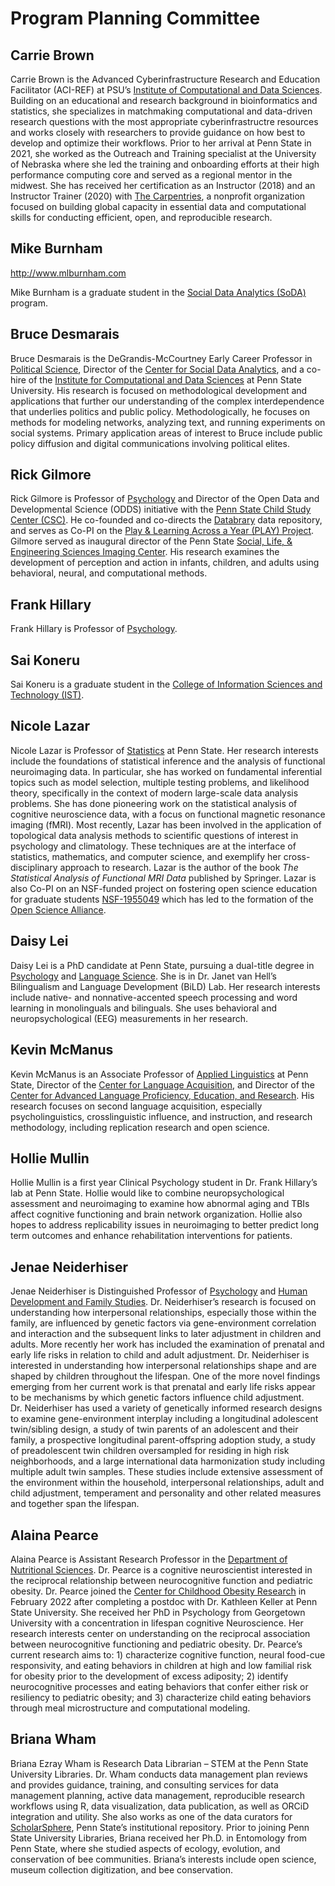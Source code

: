 # Program Planning Committee {-}

## Carrie Brown {-}

Carrie Brown is the Advanced Cyberinfrastructure Research and Education Facilitator (ACI-REF) at PSU's [Institute of Computational and Data Sciences](https://icds.psu.edu). Building on an educational and research background in bioinformatics and statistics, she specializes in matchmaking computational and data-driven research questions with the most appropriate cyberinfrastructre resources and works closely with researchers to provide guidance on how best to develop and optimize their workflows. Prior to her arrival at Penn State in 2021, she worked as the Outreach and Training specialist at the University of Nebraska where she led the training and onboarding efforts at their high performance computing core and served as a regional mentor in the midwest. She has received her certification as an Instructor (2018) and an Instructor Trainer (2020) with [The Carpentries](https://carpentries.org), a nonprofit organization focused on building global capacity in essential data and computational skills for conducting efficient, open, and reproducible research.

## Mike Burnham {-}

<http://www.mlburnham.com>

Mike Burnham is a graduate student in the [Social Data Analytics (SoDA)](https://soda.la.psu.edu) program.

## Bruce Desmarais {-}

Bruce Desmarais is the DeGrandis-McCourtney Early Career Professor in [Political Science](https://polisci.la.psu.edu), Director of the [Center for Social Data Analytics](https://soda.la.psu.edu), and a co-hire of the [Institute for Computational and Data Sciences](https://icds.psu.edu) at Penn State University. His research is focused on methodological development and applications that further our understanding of the complex interdependence that underlies politics and public policy. Methodologically, he focuses on methods for modeling networks, analyzing text, and running experiments on social systems. Primary application areas of interest to Bruce include public policy diffusion and digital communications involving political elites.

## Rick Gilmore {-}

Rick Gilmore is Professor of [Psychology](https://psych.la.psu.edu) and Director of the Open Data and Developmental Science (ODDS) initiative with the [Penn State Child Study Center (CSC)](https://csc.la.psu.edu). He co-founded and co-directs the [Databrary](https://databrary.org) data repository, and serves as Co-PI on the [Play & Learning Across a Year (PLAY) Project](https://play-project.org). Gilmore served as inaugural director of the Penn State [Social, Life, & Engineering Sciences Imaging Center](https://imaging.psu.edu). His research examines the development of perception and action in infants, children, and adults using behavioral, neural, and computational methods.

## Frank Hillary {-}

Frank Hillary is Professor of [Psychology](https://psych.la.psu.edu).

## Sai Koneru {-}

Sai Koneru is a graduate student in the [College of Information Sciences and Technology (IST)](https://ist.psu.edu).

## Nicole Lazar {-}

Nicole Lazar is Professor of [Statistics](https://science.psu.edu/stat) at Penn State. Her research interests include the foundations of statistical inference and the analysis of functional neuroimaging data. In particular, she has worked on fundamental inferential topics such as model selection, multiple testing problems, and likelihood theory, specifically in the context of modern large-scale data analysis problems. She has done pioneering work on the statistical analysis of cognitive neuroscience data, with a focus on functional magnetic resonance imaging (fMRI). Most recently, Lazar has been involved in the application of topological data analysis methods to scientific questions of interest in psychology and climatology. These techniques are at the interface of statistics, mathematics, and computer science, and exemplify her cross-disciplinary approach to research. Lazar is the author of the book *The Statistical Analysis of Functional MRI Data* published by Springer.  Lazar is also Co-PI on an NSF-funded project on fostering open science education for graduate students [NSF-1955049](https://www.nsf.gov/awardsearch/showAward?AWD_ID=1955049) which has led to the formation of the [Open Science Alliance](https://openscialliance.github.io/).

## Daisy Lei {-}

Daisy Lei is a PhD candidate at Penn State, pursuing a dual-title degree in [Psychology](https://psych.la.psu.edu) and [Language Science](https://cls.la.psu.edu). She is in Dr. Janet van Hell's Bilingualism and Language Development (BiLD) Lab. Her research interests include native- and nonnative-accented speech processing and word learning in monolinguals and bilinguals. She uses behavioral and neuropsychological (EEG) measurements in her research.

## Kevin McManus {-}

Kevin McManus is an Associate Professor of [Applied Linguistics](https://aplng.la.psu.edu) at Penn State, Director of the [Center for Language Acquisition](https://language.la.psu.edu), and Director of the [Center for Advanced Language Proficiency, Education, and Research](https://calper.la.psu.edu). His research focuses on second language acquisition, especially psycholinguistics, crosslinguistic influence, and instruction, and research methodology, including replication research and open science. 

## Hollie Mullin {-}

Hollie Mullin is a first year Clinical Psychology student in Dr. Frank Hillary’s lab at Penn State. Hollie would like to combine neuropsychological assessment and neuroimaging to examine how abnormal aging and TBIs affect cognitive functioning and brain network organization. Hollie also hopes to address replicability issues in neuroimaging to better predict long term outcomes and enhance rehabilitation interventions for patients.

## Jenae Neiderhiser {-}

Jenae Neiderhiser is Distinguished Professor of [Psychology](https://psych.la.psu.edu) and [Human Development and Family Studies](https://hhd.psu.edu/hdfs). Dr. Neiderhiser’s research is focused on understanding how interpersonal relationships, especially those within the family, are influenced by genetic factors via gene-environment correlation and interaction and the subsequent links to later adjustment in children and adults. More recently her work has included the examination of prenatal and early life risks in relation to child and adult adjustment. Dr. Neiderhiser is interested in understanding how interpersonal relationships shape and are shaped by children throughout the lifespan. One of the more novel findings emerging from her current work is that prenatal and early life risks appear to be mechanisms by which genetic factors influence child adjustment. Dr. Neiderhiser has used a variety of genetically informed research designs to examine gene-environment interplay including a longitudinal adolescent twin/sibling design, a study of twin parents of an adolescent and their family, a prospective longitudinal parent-offspring adoption study, a study of preadolescent twin children oversampled for residing in high risk neighborhoods, and a large international data harmonization study including multiple adult twin samples. These studies include extensive assessment of the environment within the household, interpersonal relationships, adult and child adjustment, temperament and personality and other related measures and together span the lifespan.

## Alaina Pearce {-}

Alaina Pearce is Assistant Research Professor in the [Department of Nutritional Sciences](https://hhd.psu.edu/nutrition). Dr. Pearce is a cognitive neuroscientist interested in the reciprocal relationship between neurocognitive function and pediatric obesity. Dr. Pearce joined the [Center for Childhood Obesity Research](https://hhd.psu.edu/ccor) in February 2022 after completing a postdoc with Dr. Kathleen Keller at Penn State University. She received her PhD in Psychology from Georgetown University with a concentration in lifespan cognitive Neuroscience. Her research interests center on understanding on the reciprocal association between neurocognitive functioning and pediatric obesity. Dr. Pearce’s current research aims to: 1) characterize cognitive function, neural food-cue responsivity, and eating behaviors in children at high and low familial risk for obesity prior to the development of excess adiposity; 2) identify neurocognitive processes and eating behaviors that confer either risk or resiliency to pediatric obesity; and 3) characterize child eating behaviors through meal microstructure and computational modeling.

## Briana Wham {-}

Briana Ezray Wham is Research Data Librarian – STEM at the Penn State University Libraries. Dr. Wham conducts data management plan reviews and provides guidance, training, and consulting services for data management planning, active data management, reproducible research workflows using R, data visualization, data publication, as well as ORCiD integration and utility. She also works as one of the data curators for [ScholarSphere](https://scholarsphere.psu.edu), Penn State's institutional repository. Prior to joining Penn State University Libraries, Briana received her Ph.D. in Entomology from Penn State, where she studied aspects of ecology, evolution, and conservation of bee communities. Briana’s interests include open science, museum collection digitization, and bee conservation.
